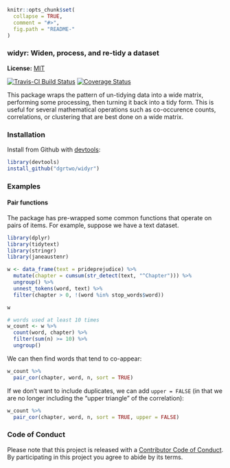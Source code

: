 <!-- README.md is generated from README.Rmd. Please edit that file -->

```r
knitr::opts_chunk$set(
  collapse = TRUE,
  comment = "#>",
  fig.path = "README-"
)
```

### widyr: Widen, process, and re-tidy a dataset

**License:** [MIT](https://opensource.org/licenses/MIT)

[![Travis-CI Build Status](https://travis-ci.org/.svg?branch=master)](https://travis-ci.org/)
[![Coverage Status](https://img.shields.io/codecov/c/github//master.svg)](https://codecov.io/github/?branch=master)

This package wraps the pattern of un-tidying data into a wide matrix, performing some processing, then turning it back into a tidy form. This is useful for several mathematical operations such as co-occurence counts, correlations, or clustering that are best done on a wide matrix.

### Installation

Install from Github with [devtools](https://github.com/hadley/devtools):

```r
library(devtools)
install_github("dgrtwo/widyr")
```

### Examples

#### Pair functions

The package has pre-wrapped some common functions that operate on pairs of items. For example, suppose we have a text dataset.

```r
library(dplyr)
library(tidytext)
library(stringr)
library(janeaustenr)

w <- data_frame(text = prideprejudice) %>%
  mutate(chapter = cumsum(str_detect(text, "^Chapter"))) %>%
  ungroup() %>%
  unnest_tokens(word, text) %>%
  filter(chapter > 0, !(word %in% stop_words$word))

w

# words used at least 10 times
w_count <- w %>%
  count(word, chapter) %>%
  filter(sum(n) >= 10) %>%
  ungroup()
```

We can then find words that tend to co-appear:

```r
w_count %>%
  pair_cor(chapter, word, n, sort = TRUE)
```

If we don't want to include duplicates, we can add `upper = FALSE` (in that we are no longer including the "upper triangle" of the correlation):

```r
w_count %>%
  pair_cor(chapter, word, n, sort = TRUE, upper = FALSE)
```

### Code of Conduct

Please note that this project is released with a [Contributor Code of Conduct](CONDUCT.md). By participating in this project you agree to abide by its terms.
